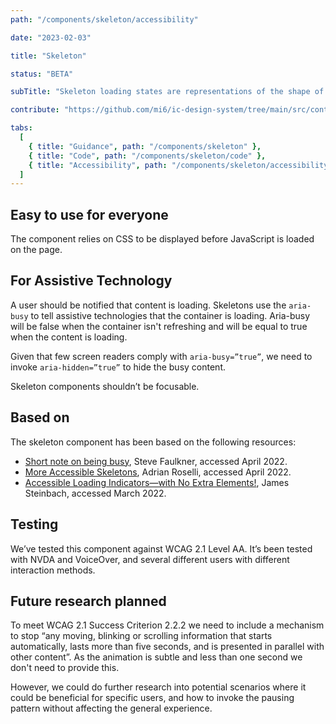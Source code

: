 ```yaml
---
path: "/components/skeleton/accessibility"

date: "2023-02-03"

title: "Skeleton"

status: "BETA"

subTitle: "Skeleton loading states are representations of the shape of content that help inform users that a specific type of component is loading."

contribute: "https://github.com/mi6/ic-design-system/tree/main/src/content/structured/components/skeleton"

tabs:
  [
    { title: "Guidance", path: "/components/skeleton" },
    { title: "Code", path: "/components/skeleton/code" },
    { title: "Accessibility", path: "/components/skeleton/accessibility" },
  ]
---
```


## Easy to use for everyone

The component relies on CSS to be displayed before JavaScript is loaded on the page.

## For Assistive Technology

A user should be notified that content is loading. Skeletons use the `aria-busy` to tell assistive technologies that the container is loading. Aria-busy will be false when the container isn't refreshing and will be equal to true when the content is loading.

Given that few screen readers comply with `aria-busy=”true”`, we need to invoke `aria-hidden=”true”` to hide the busy content.

Skeleton components shouldn’t be focusable.

## Based on

The skeleton component has been based on the following resources:

- [Short note on being busy](https://www.tpgi.com/short-note-on-being-busy/), Steve Faulkner, accessed April 2022.
- [More Accessible Skeletons](https://adrianroselli.com/2020/11/more-accessible-skeletons.html), Adrian Roselli, accessed April 2022.
- [Accessible Loading Indicators—with No Extra Elements!](https://dockyard.com/blog/2020/03/02/accessible-loading-indicatorswith-no-extra-elements), James Steinbach, accessed March 2022.

## Testing

We’ve tested this component against WCAG 2.1 Level AA. It’s been tested with NVDA and VoiceOver, and several different users with different interaction methods.

## Future research planned

To meet WCAG 2.1 Success Criterion 2.2.2 we need to include a mechanism to stop “any moving, blinking or scrolling information that starts automatically, lasts more than five seconds, and is presented in parallel with other content”. As the animation is subtle and less than one second we don't need to provide this.

However, we could do further research into potential scenarios where it could be beneficial for specific users, and how to invoke the pausing pattern without affecting the general experience.
